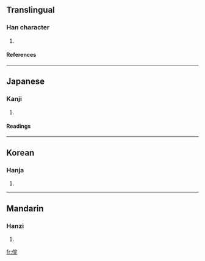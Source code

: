 ==Translingual==
===Han character===
{{Han char|rn=9|rad=人|as=07|sn=9|four=|canj=人十一山 (OJMU)}}

# {{defn|Han}}

====References====
{{Han ref|kx=0104.260|dkj=00684|dj=0221.100|hdz=10166.070|uh=4FD2|ud=20434}}
{{rfc-auto|spacing}}
----
==Japanese==
===Kanji===
{{ja-kanji|grade=|rs=人07}}
# {{defn|Japanese}} 
====Readings====
{{ja-readings|on=[[こん]] (kon), [[ごん]] (gon), [[かん]] (kan)|kun=[[まつたし]] (matsutashi), [[けがす]] (kegasu)}}
----
==Korean==
===Hanja===
{{ko-hanja|hangeul=흔|rv=heun|mr=hŭn}}
# {{defn|Korean}}
----
==Mandarin==
===Hanzi===
{{cmn-hanzi|pin=[[hùn]] ([[hun4]])|wg=hun<sup>4</sup>}}
# {{defn|Mandarin}}

[[fr:俒]]